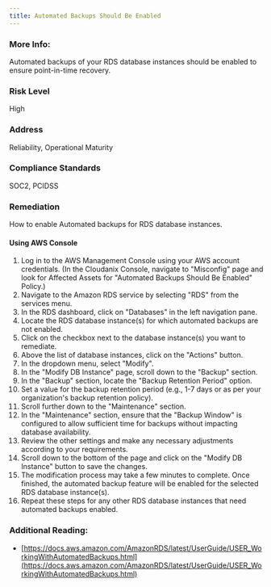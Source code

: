```yaml
---
title: Automated Backups Should Be Enabled
---
```


### More Info:

Automated backups of your RDS database instances should be enabled to ensure point-in-time recovery.

### Risk Level

High

### Address

Reliability, Operational Maturity

### Compliance Standards

SOC2, PCIDSS

### Remediation

How to enable Automated backups for RDS database instances.

#### Using AWS Console

1. Log in to the AWS Management Console using your AWS account credentials.
    (In the Cloudanix Console, navigate to "Misconfig" page and look for Affected Assets for "Automated Backups Should Be Enabled" Policy.)
2. Navigate to the Amazon RDS service by selecting "RDS" from the services menu.
3. In the RDS dashboard, click on "Databases" in the left navigation pane.
4. Locate the RDS database instance(s) for which automated backups are not enabled.
5. Click on the checkbox next to the database instance(s) you want to remediate.
6. Above the list of database instances, click on the "Actions" button.
7. In the dropdown menu, select "Modify".
8. In the "Modify DB Instance" page, scroll down to the "Backup" section.
9. In the "Backup" section, locate the "Backup Retention Period" option.
10. Set a value for the backup retention period (e.g., 1-7 days or as per your organization's backup retention policy).
11. Scroll further down to the "Maintenance" section.
12. In the "Maintenance" section, ensure that the "Backup Window" is configured to allow sufficient time for backups without impacting database availability.
13. Review the other settings and make any necessary adjustments according to your requirements.
14. Scroll down to the bottom of the page and click on the "Modify DB Instance" button to save the changes.
15. The modification process may take a few minutes to complete. Once finished, the automated backup feature will be enabled for the selected RDS database instance(s).
16. Repeat these steps for any other RDS database instances that need automated backups enabled.

### Additional Reading:

- [https://docs.aws.amazon.com/AmazonRDS/latest/UserGuide/USER_WorkingWithAutomatedBackups.html](https://docs.aws.amazon.com/AmazonRDS/latest/UserGuide/USER_WorkingWithAutomatedBackups.html)
